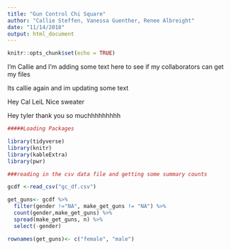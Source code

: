 ```yaml
---
title: "Gun Control Chi Square"
author: "Callie Steffen, Vanessa Guenther, Renee Albreight"
date: "11/14/2018"
output: html_document
---
```


```r
knitr::opts_chunk$set(echo = TRUE)
```

I'm Callie and I'm adding some text here to see if my collaborators can get my files

Its callie again and im updating some text 

Hey Cal LeiL Nice sweater

Hey tyler thank you so muchhhhhhhhh


```r

#####Loading Packages

library(tidyverse)
library(knitr)
library(kableExtra)
library(pwr)

###reading in the csv data file and getting some summary counts

gcdf <-read_csv("gc_df.csv")

get_guns<- gcdf %>% 
  filter(gender !="NA", make_get_guns != "NA") %>% 
  count(gender,make_get_guns) %>% 
  spread(make_get_guns, n) %>% 
  select(-gender)

rownames(get_guns)<- c("female", "male")




```




